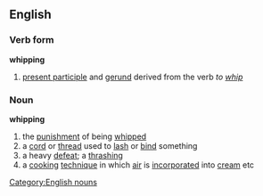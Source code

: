 ==English==
===Verb form===
'''whipping'''
#[[present participle]] and [[gerund]] derived from the verb ''to [[whip]]''
===Noun===
'''whipping'''
#the [[punishment]] of being [[whipped]]
#a [[cord]] or [[thread]] used to [[lash]] or [[bind]] something
#a heavy [[defeat]]; a [[thrashing]]
#a [[cooking]] [[technique]] in which [[air]] is [[incorporated]] into [[cream]] etc
[[Category:English nouns]]